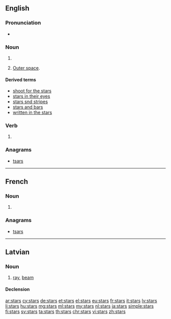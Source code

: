==English==

===Pronunciation===
* {{audio|en-us-stars.ogg|Audio (US)|lang=en}}

===Noun===
{{head|en|plural}}

# {{plural of|star|lang=en}}
# {{context|with “the”|lang=en}} [[outer space|Outer space]].

====Derived terms====
* [[shoot for the stars]]
* [[stars in their eyes]]
* [[stars snd stripes]]
* [[stars and bars]]
* [[written in the stars]]

===Verb===
{{head|en|verb form}}

# {{en-third-person singular of|star}}

===Anagrams===
* [[tsars#English|tsars]]

----

==French==

===Noun===
{{head|fr|plural|g=f-p}}

# {{plural of|star|lang=fr}}

===Anagrams===
* [[tsars#French|tsars]]

----

==Latvian==
{{wikipedia|lang=lv}}

===Noun===
{{lv-noun|m|1st}}

# [[ray]], [[beam]]

====Declension====
{{lv-decl-noun|star|s|1st}}

[[ar:stars]]
[[cy:stars]]
[[de:stars]]
[[et:stars]]
[[el:stars]]
[[eu:stars]]
[[fr:stars]]
[[it:stars]]
[[lv:stars]]
[[li:stars]]
[[hu:stars]]
[[mg:stars]]
[[ml:stars]]
[[my:stars]]
[[nl:stars]]
[[ja:stars]]
[[simple:stars]]
[[fi:stars]]
[[sv:stars]]
[[ta:stars]]
[[th:stars]]
[[chr:stars]]
[[vi:stars]]
[[zh:stars]]